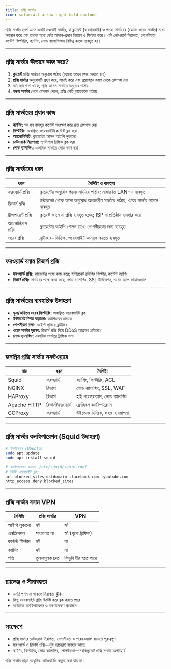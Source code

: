 ```yaml
---
title: প্রক্সি সার্ভার
icon: solar:alt-arrow-right-bold-duotone
---
```


প্রক্সি সার্ভার হলো এমন একটি মধ্যবর্তী সার্ভার, যা ক্লায়েন্ট (ব্যবহারকারী) ও গন্তব্য সার্ভারের (যেমন: ওয়েব সার্ভার) মধ্যে অবস্থান করে এবং তাদের মধ্যে ডেটা আদান-প্রদান নিয়ন্ত্রণ ও ফিল্টার করে। এটি নেটওয়ার্ক নিরাপত্তা, গোপনীয়তা, কন্টেন্ট ফিল্টারিং, ক্যাশিং, লোড ব্যালান্সিংসহ বিভিন্ন কাজে ব্যবহৃত হয়।

---

## প্রক্সি সার্ভার কীভাবে কাজ করে?

1. **ক্লায়েন্ট** প্রক্সি সার্ভারে অনুরোধ পাঠায় (যেমন: ওয়েব পেজ দেখতে চায়)
2. **প্রক্সি সার্ভার** অনুরোধটি গ্রহণ করে, যাচাই করে এবং প্রয়োজনে ক্যাশ থেকে রেসপন্স দেয়
3. যদি ক্যাশে না থাকে, প্রক্সি আসল সার্ভারে অনুরোধ পাঠায়
4. **গন্তব্য সার্ভার** থেকে রেসপন্স পেলে, প্রক্সি সেটি ক্লায়েন্টকে পাঠায়

---

## প্রক্সি সার্ভারের প্রধান কাজ

- **ক্যাশিং:** ঘন ঘন ব্যবহৃত কন্টেন্ট সংরক্ষণ করে দ্রুত রেসপন্স দেয়
- **ফিল্টারিং:** অবাঞ্ছিত ওয়েবসাইট/কন্টেন্ট ব্লক করা
- **অ্যানোনিমিটি:** ক্লায়েন্টের আসল আইপি লুকানো
- **নেটওয়ার্ক নিরাপত্তা:** ম্যালিশাস ট্রাফিক ব্লক করা
- **লোড ব্যালান্সিং:** একাধিক সার্ভারে লোড ভাগ করা

---

## প্রক্সি সার্ভারের ধরন

| ধরন                | বৈশিষ্ট্য ও ব্যবহার                      |
|--------------------|-----------------------------------------|
| ফরওয়ার্ড প্রক্সি   | ক্লায়েন্টের অনুরোধ গন্তব্য সার্ভারে পাঠায়; সাধারণত LAN-এ ব্যবহৃত |
| রিভার্স প্রক্সি     | ইন্টারনেট থেকে আসা অনুরোধ অভ্যন্তরীণ সার্ভারে পাঠায়; ওয়েব সার্ভার সামনে ব্যবহৃত |
| ট্রান্সপারেন্ট প্রক্সি | ক্লায়েন্ট জানে না প্রক্সি ব্যবহৃত হচ্ছে; ISP বা প্রতিষ্ঠান ব্যবহার করে |
| অ্যানোনিমাস প্রক্সি | ক্লায়েন্টের আইপি গোপন রাখে; গোপনীয়তার জন্য ব্যবহৃত |
| ওয়েব প্রক্সি       | ব্রাউজার-ভিত্তিক, ওয়েবসাইট আনব্লক করতে ব্যবহৃত |

---

## ফরওয়ার্ড বনাম রিভার্স প্রক্সি

- **ফরওয়ার্ড প্রক্সি:** ক্লায়েন্টের পক্ষে কাজ করে; ইন্টারনেট ব্রাউজিং ফিল্টার, কন্টেন্ট ক্যাশিং
- **রিভার্স প্রক্সি:** সার্ভারের পক্ষে কাজ করে; লোড ব্যালান্সিং, SSL টার্মিনেশন, ওয়েব অ্যাপ ফায়ারওয়াল

---

## প্রক্সি সার্ভারের ব্যবহারিক উদাহরণ

- **স্কুল/অফিসে ওয়েব ফিল্টারিং:** অবাঞ্ছিত ওয়েবসাইট ব্লক
- **ইন্টারনেট স্পিড বাড়ানো:** ক্যাশিংয়ের মাধ্যমে
- **গোপনীয়তা রক্ষা:** আইপি লুকিয়ে ব্রাউজিং
- **ওয়েব সার্ভার সুরক্ষা:** রিভার্স প্রক্সি দিয়ে DDoS আক্রমণ প্রতিরোধ
- **লোড ব্যালান্সিং:** একাধিক সার্ভারে ট্রাফিক ভাগ

---

## জনপ্রিয় প্রক্সি সার্ভার সফটওয়্যার

| নাম         | ধরন            | বৈশিষ্ট্য                      |
|-------------|----------------|-------------------------------|
| Squid       | ফরওয়ার্ড       | ক্যাশিং, ফিল্টারিং, ACL        |
| NGINX       | রিভার্স         | লোড ব্যালান্সিং, SSL, WAF      |
| HAProxy     | রিভার্স         | হাই পারফরম্যান্স, লোড ব্যালান্সিং |
| Apache HTTP | রিভার্স/ফরওয়ার্ড | ফ্লেক্সিবল কনফিগারেশন         |
| CCProxy     | ফরওয়ার্ড       | উইন্ডোজ ভিত্তিক, সহজ ব্যবস্থাপনা |

---

## প্রক্সি সার্ভার কনফিগারেশন (Squid উদাহরণ)

```bash
# ইনস্টলেশন (Ubuntu)
sudo apt update
sudo apt install squid

# কনফিগারেশন ফাইল: /etc/squid/squid.conf
# নির্দিষ্ট ওয়েবসাইট ব্লক:
acl blocked_sites dstdomain .facebook.com .youtube.com
http_access deny blocked_sites
```

---

## প্রক্সি সার্ভার বনাম VPN

| বৈশিষ্ট্য         | প্রক্সি সার্ভার         | VPN                       |
|-------------------|------------------------|---------------------------|
| আইপি লুকানো       | হ্যাঁ                   | হ্যাঁ                      |
| এনক্রিপশন         | সাধারণত না              | হ্যাঁ (পুরো ট্রাফিক)        |
| কন্টেন্ট ফিল্টার  | হ্যাঁ                   | না                        |
| ক্যাশিং           | হ্যাঁ                   | না                        |
| গতি               | তুলনামূলক দ্রুত         | কিছুটা ধীর হতে পারে         |

---

## চ্যালেঞ্জ ও সীমাবদ্ধতা

- এনক্রিপশন না থাকলে নিরাপত্তা ঝুঁকি
- কিছু ওয়েবসাইট প্রক্সি ডিটেক্ট করে ব্লক করতে পারে
- অতিরিক্ত কনফিগারেশন ও রক্ষণাবেক্ষণ প্রয়োজন

---

## সংক্ষেপে
- প্রক্সি সার্ভার নেটওয়ার্ক নিরাপত্তা, গোপনীয়তা ও পারফরম্যান্স বাড়াতে গুরুত্বপূর্ণ
- ফরওয়ার্ড ও রিভার্স প্রক্সি—দুই ধরনেরই ব্যবহার আছে
- ক্যাশিং, ফিল্টারিং, লোড ব্যালান্সিং, গোপনীয়তা—সবকিছুতেই প্রক্সি সার্ভার অপরিহার্য

প্রক্সি সার্ভার ছাড়া আধুনিক নেটওয়ার্কিং কল্পনা করা যায় না।

